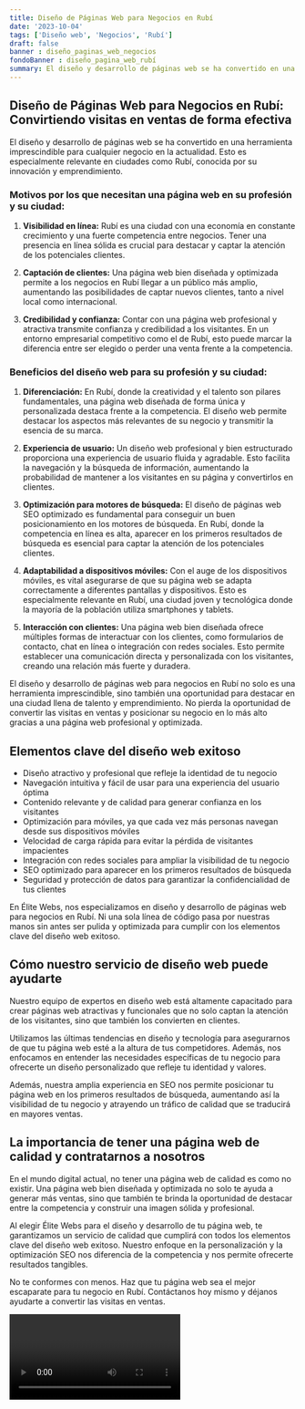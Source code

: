 ```yaml
---
title: Diseño de Páginas Web para Negocios en Rubí
date: '2023-10-04'
tags: ['Diseño web', 'Negocios', 'Rubí']
draft: false
banner : diseño_paginas_web_negocios
fondoBanner : diseño_pagina_web_rubí
summary: El diseño y desarrollo de páginas web se ha convertido en una herramienta imprescindible para cualquier negocio en la actualidad. Esto es especialmente relevante en ciudades como Rubí, conocida por su innovación y emprendimiento.
---
```


## Diseño de Páginas Web para Negocios en Rubí: Convirtiendo visitas en ventas de forma efectiva

El diseño y desarrollo de páginas web se ha convertido en una herramienta imprescindible para cualquier negocio en la actualidad. Esto es especialmente relevante en ciudades como Rubí, conocida por su innovación y emprendimiento.

### Motivos por los que necesitan una página web en su profesión y su ciudad:

1. **Visibilidad en línea:** Rubí es una ciudad con una economía en constante crecimiento y una fuerte competencia entre negocios. Tener una presencia en línea sólida es crucial para destacar y captar la atención de los potenciales clientes.

2. **Captación de clientes:** Una página web bien diseñada y optimizada permite a los negocios en Rubí llegar a un público más amplio, aumentando las posibilidades de captar nuevos clientes, tanto a nivel local como internacional.

3. **Credibilidad y confianza:** Contar con una página web profesional y atractiva transmite confianza y credibilidad a los visitantes. En un entorno empresarial competitivo como el de Rubí, esto puede marcar la diferencia entre ser elegido o perder una venta frente a la competencia.

### Beneficios del diseño web para su profesión y su ciudad:

1. **Diferenciación:** En Rubí, donde la creatividad y el talento son pilares fundamentales, una página web diseñada de forma única y personalizada destaca frente a la competencia. El diseño web permite destacar los aspectos más relevantes de su negocio y transmitir la esencia de su marca.

2. **Experiencia de usuario:** Un diseño web profesional y bien estructurado proporciona una experiencia de usuario fluida y agradable. Esto facilita la navegación y la búsqueda de información, aumentando la probabilidad de mantener a los visitantes en su página y convertirlos en clientes.

3. **Optimización para motores de búsqueda:** El diseño de páginas web SEO optimizado es fundamental para conseguir un buen posicionamiento en los motores de búsqueda. En Rubí, donde la competencia en línea es alta, aparecer en los primeros resultados de búsqueda es esencial para captar la atención de los potenciales clientes.

4. **Adaptabilidad a dispositivos móviles:** Con el auge de los dispositivos móviles, es vital asegurarse de que su página web se adapta correctamente a diferentes pantallas y dispositivos. Esto es especialmente relevante en Rubí, una ciudad joven y tecnológica donde la mayoría de la población utiliza smartphones y tablets.

5. **Interacción con clientes:** Una página web bien diseñada ofrece múltiples formas de interactuar con los clientes, como formularios de contacto, chat en línea o integración con redes sociales. Esto permite establecer una comunicación directa y personalizada con los visitantes, creando una relación más fuerte y duradera.

El diseño y desarrollo de páginas web para negocios en Rubí no solo es una herramienta imprescindible, sino también una oportunidad para destacar en una ciudad llena de talento y emprendimiento. No pierda la oportunidad de convertir las visitas en ventas y posicionar su negocio en lo más alto gracias a una página web profesional y optimizada.

<GifSeo />

<Cta />

## Elementos clave del diseño web exitoso

- Diseño atractivo y profesional que refleje la identidad de tu negocio
- Navegación intuitiva y fácil de usar para una experiencia del usuario óptima
- Contenido relevante y de calidad para generar confianza en los visitantes
- Optimización para móviles, ya que cada vez más personas navegan desde sus dispositivos móviles
- Velocidad de carga rápida para evitar la pérdida de visitantes impacientes
- Integración con redes sociales para ampliar la visibilidad de tu negocio
- SEO optimizado para aparecer en los primeros resultados de búsqueda
- Seguridad y protección de datos para garantizar la confidencialidad de tus clientes

En Élite Webs, nos especializamos en diseño y desarrollo de páginas web para negocios en Rubí. Ni una sola línea de código pasa por nuestras manos sin antes ser pulida y optimizada para cumplir con los elementos clave del diseño web exitoso.

## Cómo nuestro servicio de diseño web puede ayudarte

Nuestro equipo de expertos en diseño web está altamente capacitado para crear páginas web atractivas y funcionales que no solo captan la atención de los visitantes, sino que también los convierten en clientes.

Utilizamos las últimas tendencias en diseño y tecnología para asegurarnos de que tu página web esté a la altura de tus competidores. Además, nos enfocamos en entender las necesidades específicas de tu negocio para ofrecerte un diseño personalizado que refleje tu identidad y valores.

Además, nuestra amplia experiencia en SEO nos permite posicionar tu página web en los primeros resultados de búsqueda, aumentando así la visibilidad de tu negocio y atrayendo un tráfico de calidad que se traducirá en mayores ventas.

## La importancia de tener una página web de calidad y contratarnos a nosotros 

En el mundo digital actual, no tener una página web de calidad es como no existir. Una página web bien diseñada y optimizada no solo te ayuda a generar más ventas, sino que también te brinda la oportunidad de destacar entre la competencia y construir una imagen sólida y profesional.

Al elegir Élite Webs para el diseño y desarrollo de tu página web, te garantizamos un servicio de calidad que cumplirá con todos los elementos clave del diseño web exitoso. Nuestro enfoque en la personalización y la optimización SEO nos diferencia de la competencia y nos permite ofrecerte resultados tangibles.

No te conformes con menos. Haz que tu página web sea el mejor escaparate para tu negocio en Rubí. Contáctanos hoy mismo y déjanos ayudarte a convertir las visitas en ventas.

<Video />

<CtaBot job='Negocios' city='Rubí'/>

<Gmaps query='Rubí+españa+maps' />